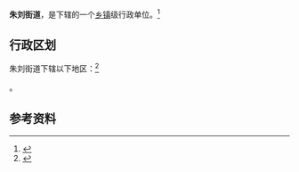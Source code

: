 {{中国乡级行政区|37/07/25/003/000}}

'''朱刘街道'''，是{{PRC admin/fullname|37/07/25/003/000|3}}下辖的一个[[乡镇|乡镇]]级行政单位。<ref>{{PRC admin/ref sgc|{{PRC admin/parent|37/07/25/003/000}}}}</ref>

== 行政区划 ==

朱刘街道下辖以下地区：<ref>{{PRC admin/ref sgc|37/07/25/003/000}}</ref>

{{PRC admin/children|37/07/25/003/000}}。

== 参考资料 ==

{{reflist}}

{{行政区划小作品}}
{{PRC admin/navcat|37/07/25/003/000}}